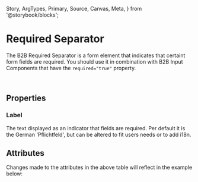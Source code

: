   Story,
  ArgTypes,
  Primary,
  Source,
  Canvas,
  Meta,
} from '@storybook/blocks';


<Meta of={RequiredSeparatorStories} />

# Required Separator

<Canvas columns={3} withSource="open" withToolbar={false}>
  <Story id="components-form-required-separator--story-010-default" />
</Canvas>

The B2B Required Separator is a form element that indicates that certaint form fields are required.
You should use it in combination with B2B Input Components that have the `required="true"` property.

<br />

## Properties

### Label

The text displayed as an indicator that fields are required. Per default it is the German 'Pflichtfeld',
but can be altered to fit users needs or to add i18n.

## Attributes

<ArgTypes of={RequiredSeparatorStories} />
Changes made to the attributes in the above table will reflect in the example
below:
<Primary />
